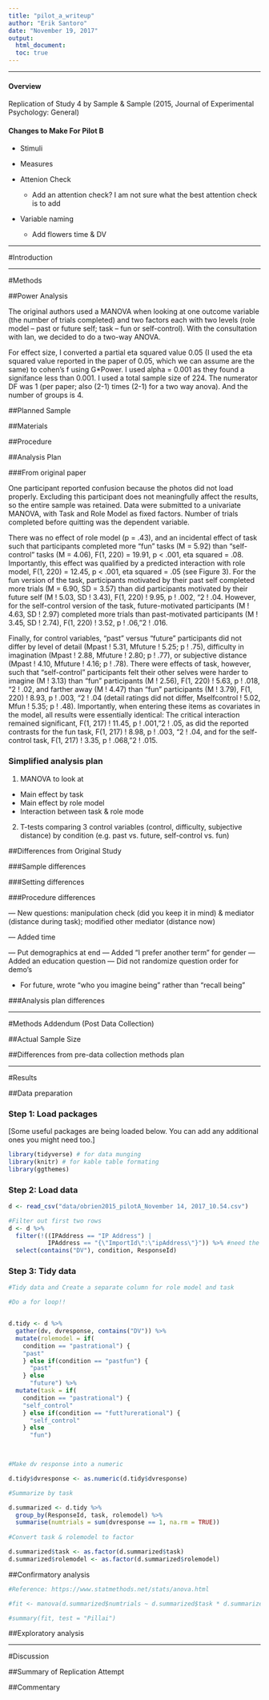 ```yaml
---
title: "pilot_a_writeup"
author: "Erik Santoro"
date: "November 19, 2017"
output: 
  html_document:
  toc: true
---
```


------

#### Overview

Replication of Study 4 by Sample & Sample (2015, Journal of Experimental Psychology: General)

#### Changes to Make For Pilot B

* Stimuli

* Measures
    
* Attenion Check
    + Add an attention check? I am not sure what the best attention check is to add

* Variable naming
    + Add flowers time & DV 

------

#Introduction

------

#Methods

##Power Analysis

The original authors used a MANOVA when looking at one outcome variable (the number of trials completed) and two factors each with two levels (role model -- past or future self; task -- fun or self-control). With the consultation with Ian, we decided to do a two-way ANOVA.

For effect size, I converted a partial eta squared value 0.05 (I used the eta squared value reported in the paper of 0.05, which we can assume are the same) to cohen's f using G*Power. I used alpha = 0.001 as they found a signifance less than 0.001. I used a total sample size of 224. The numerator DF was 1 (per paper; also (2-1) times (2-1) for a two way anova). And the number of groups is 4.


##Planned Sample

##Materials

##Procedure

##Analysis Plan

###From original paper

One participant reported confusion because the photos did not load properly. Excluding this participant does not meaningfully affect the results, so the entire sample was retained. Data were submitted to a univariate MANOVA, with Task and Role Model as fixed factors. Number of trials completed before quitting was the dependent variable.

There was no effect of role model (p = .43), and an incidental effect of task such that participants completed more “fun” tasks (M = 5.92) than “self-control” tasks (M = 4.06), F(1, 220) = 19.91, p < .001,  eta squared = .08. Importantly, this effect was qualified by a predicted interaction with role model, F(1, 220) = 12.45, p < .001,  eta squared = .05 (see Figure 3). For the fun version of the task, participants motivated by their past self completed more trials (M = 6.90, SD = 3.57) than did participants motivated by their future self (M ! 5.03, SD ! 3.43), F(1, 220) ! 9.95, p ! .002, "2 ! .04. However, for the self-control version of the task, future-motivated participants (M ! 4.63, SD ! 2.97) completed more trials than past-motivated participants (M ! 3.45, SD ! 2.74), F(1, 220) ! 3.52, p ! .06, "2 ! .016. 

Finally, for control variables, “past” versus “future” participants did not differ by level of detail (Mpast ! 5.31, Mfuture ! 5.25; p ! .75), difficulty in imagination (Mpast ! 2.88, Mfuture ! 2.80; p ! .77), or subjective distance (Mpast ! 4.10, Mfuture ! 4.16; p ! .78). There were effects of task, however, such that “self-control” participants felt their other selves were harder to imagine (M ! 3.13) than “fun” participants (M ! 2.56), F(1, 220) ! 5.63, p ! .018, "2 ! .02, and farther away (M ! 4.47) than “fun” participants (M ! 3.79), F(1, 220) ! 8.93, p ! .003, "2 ! .04 (detail ratings did not differ, Mselfcontrol ! 5.02, Mfun ! 5.35; p ! .48). Importantly, when entering these items as covariates in the model, all results were essentially identical: The critical interaction remained significant, F(1, 217) ! 11.45, p ! .001, "2 ! .05, as did the reported contrasts for the fun task, F(1, 217) ! 8.98, p ! .003, "2 ! .04, and for the self-control task, F(1, 217) ! 3.35, p ! .068, "2 ! .015. 


### Simplified analysis plan

1) MANOVA to look at
  + Main effect by task 
  + Main effect by role model
  + Interaction between task & role mode

2) T-tests comparing 3 control variables (control, difficulty, subjective distance) by condition (e.g. past vs. future, self-control vs. fun)


##Differences from Original Study

###Sample differences

###Setting differences

###Procedure differences

— New questions: manipulation check (did you keep it in mind) & mediator (distance during task); modified other mediator (distance now)

— Added time

— Put demographics at end
— Added “I prefer another term” for gender
— Added an education question
— Did not randomize question order for demo's

- For future, wrote "who you imagine being" rather than "recall being"

###Analysis plan differences

------

#Methods Addendum (Post Data Collection)

##Actual Sample Size

##Differences from pre-data collection methods plan

------

#Results

##Data preparation

### Step 1: Load packages

[Some useful packages are being loaded below. You can add any additional ones you might need too.]

```r
library(tidyverse) # for data munging
library(knitr) # for kable table formating
library(ggthemes)
```

### Step 2: Load data

```r

d <- read_csv("data/obrien2015_pilotA_November 14, 2017_10.54.csv")


```

```r

#Filter out first two rows
d <- d %>%
  filter(!((IPAddress == "IP Address") |
           IPAddress == "{\"ImportId\":\"ipAddress\"}")) %>% #need the backlash to view the quote
  select(contains("DV"), condition, ResponseId)


```


### Step 3: Tidy data

```r

#Tidy data and Create a separate column for role model and task

#Do a for loop!!


d.tidy <- d %>%
  gather(dv, dvresponse, contains("DV")) %>%
  mutate(rolemodel = if(
    condition == "pastrational") {
    "past"
    } else if(condition == "pastfun") {
      "past"
    } else
      "future") %>%
  mutate(task = if(
    condition == "pastrational") {
    "self_control"
    } else if(condition == "futt?urerational") {
      "self_control"
    } else
      "fun")

    

#Make dv response into a numeric

d.tidy$dvresponse <- as.numeric(d.tidy$dvresponse)

#Summarize by task

d.summarized <- d.tidy %>%
  group_by(ResponseId, task, rolemodel) %>%
  summarise(numtrials = sum(dvresponse == 1, na.rm = TRUE))
 
#Convert task & rolemodel to factor

d.summarized$task <- as.factor(d.summarized$task)
d.summarized$rolemodel <- as.factor(d.summarized$rolemodel)

```

##Confirmatory analysis


```r

#Reference: https://www.statmethods.net/stats/anova.html

#fit <- manova(d.summarized$numtrials ~ d.summarized$task * d.summarized$rolemodel)

#summary(fit, test = "Pillai")

```



##Exploratory analysis



------

#Discussion

##Summary of Replication Attempt

##Commentary



